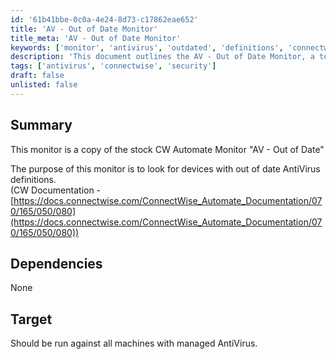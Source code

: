 ```yaml
---
id: '61b41bbe-0c0a-4e24-8d73-c17862eae652'
title: 'AV - Out of Date Monitor'
title_meta: 'AV - Out of Date Monitor'
keywords: ['monitor', 'antivirus', 'outdated', 'definitions', 'connectwise']
description: 'This document outlines the AV - Out of Date Monitor, a tool designed to identify devices with outdated AntiVirus definitions in ConnectWise Automate. It serves as a copy of the stock monitor for effective device management and security compliance.'
tags: ['antivirus', 'connectwise', 'security']
draft: false
unlisted: false
---
```

## Summary

This monitor is a copy of the stock CW Automate Monitor "AV - Out of Date"

The purpose of this monitor is to look for devices with out of date AntiVirus definitions.  
(CW Documentation - [https://docs.connectwise.com/ConnectWise_Automate_Documentation/070/165/050/080](https://docs.connectwise.com/ConnectWise_Automate_Documentation/070/165/050/080))

## Dependencies

None

## Target

Should be run against all machines with managed AntiVirus.












